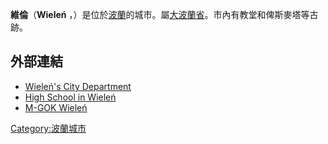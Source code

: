 {{expand|time=2015-02-11T02:34:30+00:00}}
{{refimprove|time=2015-02-11T02:34:30+00:00}}
{{Infobox settlement
|name = Wieleń
|image_flag = POL Wieleń flag.svg
|image_shield = POL Wieleń COA.svg
|image_skyline = Wielen City Hall.JPG
|image_caption = 市中心
|pushpin_map = Poland
|coordinates_region = PL
|subdivision_type = 國家
|subdivision_name = {{POL}}
|subdivision_type1 = [[波蘭行政區劃|省份]]
|subdivision_name1 = [[大波蘭省|大波蘭]]
|subdivision_type2 = [[Powiat|County]]
|subdivision_name2 = [[Czarnków-Trzcianka_County|Czarnków-Trzcianka]]
|subdivision_type3 = [[Gmina|Gmina]]
|subdivision_name3 = [[Gmina_Wieleń|Wieleń]]
|area_total_km2 = 4.32
|population_as_of = 2006
|population_total = 5940
|population_density_km2 = auto
|latd = 52|latm = 53|lats = 32|latNS = N|longd = 16|longm = 10|longs = 25|longEW = E
|website = http://www.wielen.pl/ }}

'''維倫'''（'''Wieleń ''' {{IPAc-pl|'|w|j|e|l|e|ń}}，{{lang-de|Filehne}}）是位於[[波蘭|波蘭]]的城市。屬[[大波蘭省|大波蘭省]]。市內有教堂和俾斯麥塔等古跡。

== 外部連結 ==
* [http://www.bip.wielen.pl/ Wieleń's City Department] {{Wayback|url=http://www.bip.wielen.pl/ |date=20120307055454 }}
* [https://web.archive.org/web/20070221100754/http://www.lowielen.risp.pl/ High School in Wieleń]
* [http://mgokwielen.pl/ M-GOK Wieleń] {{Wayback|url=http://mgokwielen.pl/ |date=20060414050851 }}

{{commonscat|Wieleń}}
{{Coord|52|53|32|N|16|10|25|E|region:PL_type:city|display=title}}

{{Authority control}}
[[Category:波蘭城市|Category:波蘭城市]]